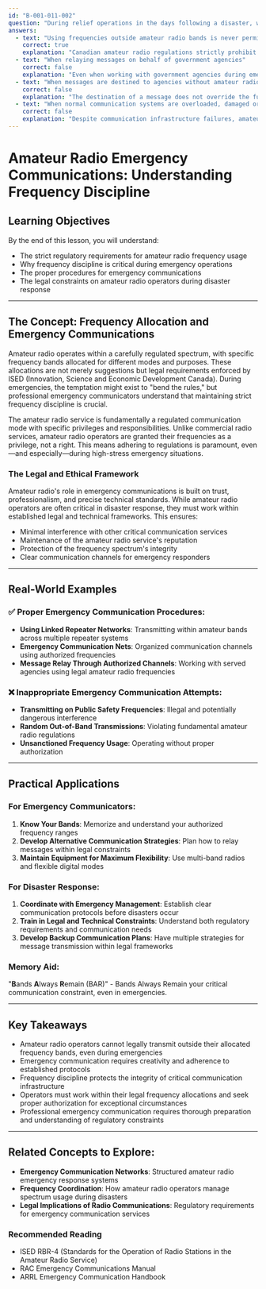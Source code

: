 ```yaml
---
id: "B-001-011-002"
question: "During relief operations in the days following a disaster, when may you use your amateur radio equipment to communicate on frequencies outside amateur radio bands?"
answers:
  - text: "Using frequencies outside amateur radio bands is never permitted"
    correct: true
    explanation: "Canadian amateur radio regulations strictly prohibit transmission outside of authorized amateur radio bands, even during emergency situations. While amateur radio plays a critical role in emergency communications, operators must use only their allocated frequencies or seek explicit temporary authorization from ISED for any out-of-band transmissions. This regulation ensures that amateur radio maintains its legal and technical integrity during disaster response."
  - text: "When relaying messages on behalf of government agencies"
    correct: false
    explanation: "Even when working with government agencies during emergencies, amateur radio operators are required to use only their authorized frequency bands. Government agencies have their own dedicated communication systems and frequencies. Amateur radio emergency communications must work within established amateur radio protocols and frequency allocations."
  - text: "When messages are destined to agencies without amateur radio support"
    correct: false
    explanation: "The destination of a message does not override the fundamental requirement to operate only within amateur radio frequency bands. Amateur radio operators must find alternative methods to relay messages, such as working through linked repeater systems, emergency communication networks, or liaison with other authorized radio services."
  - text: "When normal communication systems are overloaded, damaged or disrupted"
    correct: false
    explanation: "Despite communication infrastructure failures, amateur radio operators cannot legally transmit outside their allocated frequency bands without specific authorization. The disruption of normal communication systems does not automatically grant permission to operate on other frequencies. Operators must work within their legal frequency allocations and seek proper authorization for any exceptional circumstances."
---
```


# Amateur Radio Emergency Communications: Understanding Frequency Discipline

## Learning Objectives
By the end of this lesson, you will understand:
- The strict regulatory requirements for amateur radio frequency usage
- Why frequency discipline is critical during emergency operations
- The proper procedures for emergency communications
- The legal constraints on amateur radio operators during disaster response

---

## The Concept: Frequency Allocation and Emergency Communications

Amateur radio operates within a carefully regulated spectrum, with specific frequency bands allocated for different modes and purposes. These allocations are not merely suggestions but legal requirements enforced by ISED (Innovation, Science and Economic Development Canada). During emergencies, the temptation might exist to "bend the rules," but professional emergency communicators understand that maintaining strict frequency discipline is crucial.

The amateur radio service is fundamentally a regulated communication mode with specific privileges and responsibilities. Unlike commercial radio services, amateur radio operators are granted their frequencies as a privilege, not a right. This means adhering to regulations is paramount, even—and especially—during high-stress emergency situations.

### The Legal and Ethical Framework

Amateur radio's role in emergency communications is built on trust, professionalism, and precise technical standards. While amateur radio operators are often critical in disaster response, they must work within established legal and technical frameworks. This ensures:
- Minimal interference with other critical communication services
- Maintenance of the amateur radio service's reputation
- Protection of the frequency spectrum's integrity
- Clear communication channels for emergency responders

---

## Real-World Examples

### ✅ Proper Emergency Communication Procedures:
- **Using Linked Repeater Networks**: Transmitting within amateur bands across multiple repeater systems
- **Emergency Communication Nets**: Organized communication channels using authorized frequencies
- **Message Relay Through Authorized Channels**: Working with served agencies using legal amateur radio frequencies

### ❌ Inappropriate Emergency Communication Attempts:
- **Transmitting on Public Safety Frequencies**: Illegal and potentially dangerous interference
- **Random Out-of-Band Transmissions**: Violating fundamental amateur radio regulations
- **Unsanctioned Frequency Usage**: Operating without proper authorization

---

## Practical Applications

### For Emergency Communicators:
1. **Know Your Bands**: Memorize and understand your authorized frequency ranges
2. **Develop Alternative Communication Strategies**: Plan how to relay messages within legal constraints
3. **Maintain Equipment for Maximum Flexibility**: Use multi-band radios and flexible digital modes

### For Disaster Response:
1. **Coordinate with Emergency Management**: Establish clear communication protocols before disasters occur
2. **Train in Legal and Technical Constraints**: Understand both regulatory requirements and communication needs
3. **Develop Backup Communication Plans**: Have multiple strategies for message transmission within legal frameworks

### Memory Aid:
"**B**ands **A**lways **R**emain (BAR)" - Bands Always Remain your critical communication constraint, even in emergencies.

---

## Key Takeaways

- Amateur radio operators cannot legally transmit outside their allocated frequency bands, even during emergencies
- Emergency communication requires creativity and adherence to established protocols
- Frequency discipline protects the integrity of critical communication infrastructure
- Operators must work within their legal frequency allocations and seek proper authorization for exceptional circumstances
- Professional emergency communication requires thorough preparation and understanding of regulatory constraints

---

## Related Concepts to Explore:
- **Emergency Communication Networks**: Structured amateur radio emergency response systems
- **Frequency Coordination**: How amateur radio operators manage spectrum usage during disasters
- **Legal Implications of Radio Communications**: Regulatory requirements for emergency communication services

### Recommended Reading
- ISED RBR-4 (Standards for the Operation of Radio Stations in the Amateur Radio Service)
- RAC Emergency Communications Manual
- ARRL Emergency Communication Handbook